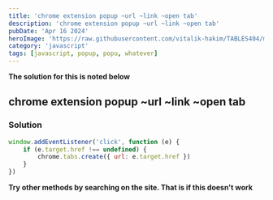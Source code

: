 ```yaml
---
title: 'chrome extension popup ~url ~link ~open tab'
description: 'chrome extension popup ~url ~link ~open tab'
pubDate: 'Apr 16 2024'
heroImage: 'https://raw.githubusercontent.com/vitalik-hakim/TABLES404/main/error_b/JavaScript.png'
category: 'javascript'
tags: [javascript, popup, popu, whatever]
---
```


**The solution for this is noted below**

## chrome extension popup ~url ~link ~open tab

### Solution

```javascript
window.addEventListener('click', function (e) {
	if (e.target.href !== undefined) {
		chrome.tabs.create({ url: e.target.href })
	}
})
```

**Try other methods by searching on the site. That is if this doesn't work**
